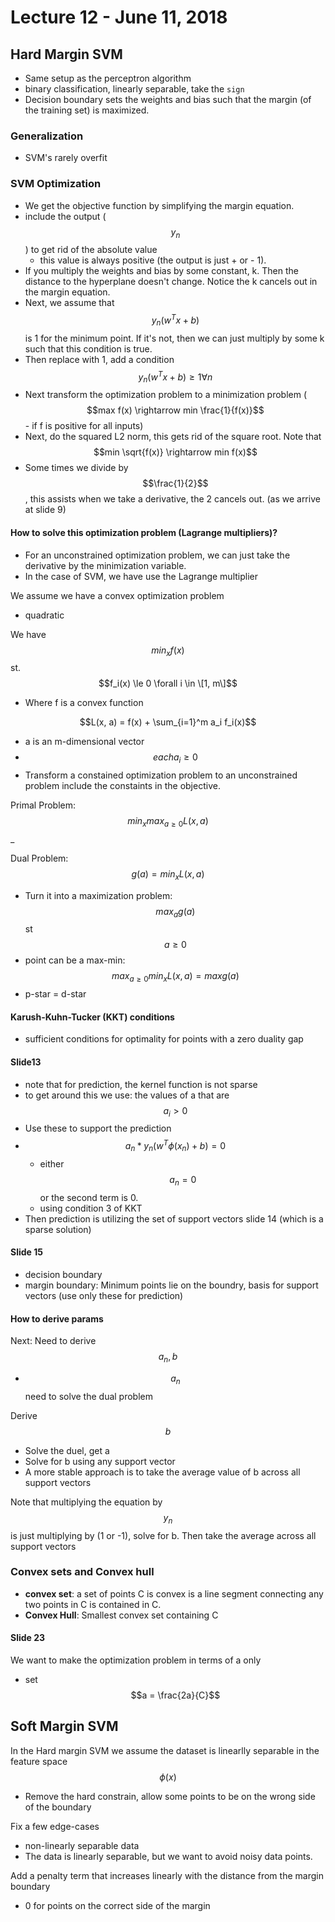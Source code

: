 # Lecture 12 - June 11, 2018

## Hard Margin SVM
- Same setup as the perceptron algorithm
- binary classification, linearly separable, take the `sign`
- Decision boundary sets the weights and bias such that the margin (of the training set) is maximized.

### Generalization
- SVM's rarely overfit

### SVM Optimization
- We get the objective function by simplifying the margin equation.
- include the output ($$y_n$$) to get rid of the absolute value
  - this value is always positive (the output is just + or - 1).
- If you multiply the weights and bias by some constant, k. Then the distance to the hyperplane doesn't change. Notice the k cancels out in the margin equation.
- Next, we assume that $$y_n(w^Tx + b)$$ is 1 for the minimum point. If it's not, then we can just multiply by some k such that this condition is true.
- Then replace with 1, add a condition $$y_n(w^Tx + b) \ge 1 \forall n$$
- Next transform the optimization problem to a minimization problem ($$max f(x) \rightarrow min \frac{1}{f(x)}$$ - if f is positive for all inputs)
- Next, do the squared L2 norm, this gets rid of the square root. Note that $$min \sqrt{f(x)} \rightarrow min f(x)$$
- Some times we divide by $$\frac{1}{2}$$, this assists when we take a derivative, the 2 cancels out. (as we arrive at slide 9)

#### How to solve this optimization problem (Lagrange multipliers)?
- For an unconstrained optimization problem, we can just take the derivative by the minimization variable.
- In the case of SVM, we have use the Lagrange multiplier

We assume we have a convex optimization problem
- quadratic

We have $$min_x f(x)$$ st. $$f_i(x) \le 0 \forall i \in \[1, m\]$$
- Where f is a convex function

$$L(x, a) = f(x) + \sum_{i=1}^m a_i f_i(x)$$
- a is an m-dimensional vector
- $$each a_i \ge 0$$
- Transform a constained optimization problem to an unconstrained problem include the constaints in the objective.

Primal Problem: $$min_x max_{a \ge 0} L(x, a)$$_

Dual Problem: $$g(a) = min_x L(x, a)$$
- Turn it into a maximization problem: $$max_a g(a)$$ st $$a \ge 0$$
- point can be a max-min: $$max_{a \ge 0} min_x L(x, a) = max g(a)$$
- p-star = d-star

#### Karush-Kuhn-Tucker (KKT) conditions
- sufficient conditions for optimality for points with a zero duality gap

#### Slide13
- note that for prediction, the kernel function is not sparse
- to get around this we use: the values of a that are $$a_i > 0$$
- Use these to support the prediction
- $$a_n * y_n (w^T \phi(x_n) + b) = 0$$
  - either $$a_n = 0$$ or the second term is 0.
  - using condition 3 of KKT
- Then prediction is utilizing the set of support vectors slide 14 (which is a sparse solution)

#### Slide 15
- decision boundary
- margin boundary: Minimum points lie on the boundry, basis for support vectors (use only these for prediction)

#### How to derive params
Next: Need to derive $$a_n, b$$
- $$a_n$$ need to solve the dual problem

Derive $$b$$
- Solve the duel, get a
- Solve for b using any support vector
- A more stable approach is to take the average value of b across all support vectors

Note that multiplying the equation by $$y_n$$ is just multiplying by (1 or -1), solve for b. Then take the average across all support vectors

### Convex sets and Convex hull
- **convex set**: a set of points C is convex is a line segment connecting any two points in C is contained in C.
- **Convex Hull**: Smallest convex set containing C

#### Slide 23

We want to make the optimization problem in terms of a only
- set $$a = \frac{2a}{C}$$

## Soft Margin SVM

In the Hard margin SVM we assume the dataset is linearlly separable in the feature space $$\phi(x)$$
- Remove the hard constrain, allow some points to be on the wrong side of the boundary

Fix a few edge-cases
- non-linearly separable data
- The data is linearly separable, but we want to avoid noisy data points.

Add a penalty term that increases linearly with the distance from the margin boundary
- 0 for points on the correct side of the margin
